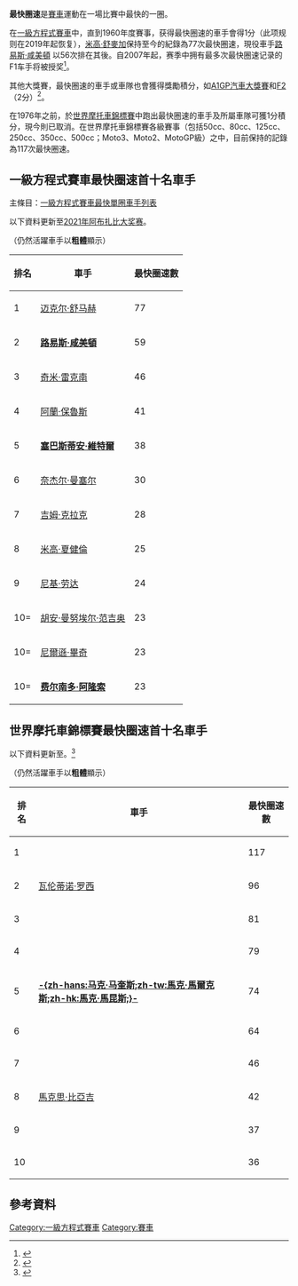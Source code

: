 {{noteta|G1=F1}}
'''最快圈速'''是[[賽車|賽車]]運動在一場比賽中最快的一圈。

在[[一級方程式賽車|一級方程式賽車]]中，直到1960年度賽事，获得最快圈速的車手會得1分（此项规则在2019年起恢复），[[米高·舒麥加|米高·舒麥加]]保持至今的紀錄為77次最快圈速，現役車手[[路易斯·咸美頓|路易斯·咸美頓]] 以56次排在其後。自2007年起，赛季中拥有最多次最快圈速记录的F1车手将被授奖<ref>{{cite news | url = http://www.brandrepublic.com/news/642713/dhl-sponsor-formula-1s-fastest-laps-trophy/ | title = DHL to sponsor Formula 1's fastest laps trophy | publisher = Brand Republic | accessdate = 2009-02-11 | archive-date = 2013-12-03 | archive-url = https://web.archive.org/web/20131203001148/http://www.brandrepublic.com/news/642713/dhl-sponsor-formula-1s-fastest-laps-trophy/ | dead-url = no }}</ref>。

其他大獎賽，最快圈速的車手或車隊也會獲得獎勵積分，如[[A1GP汽車大獎賽|A1GP汽車大獎賽]]和[[二级方程式锦标赛|F2]]（2分）<ref name="F2">{{Cite web |url=https://www.fiaformula2.com/Latest/6lME7LvhB25z739pg0DDiq/new-weekend-format-for-fia-formula-2-announced |title=New weekend format for FIA Formula 2 announced |date=2020-12-01 |publisher=Formula 2 |language=en |accessdate=2021-07-17 |archive-date=2020-12-01 |archive-url=https://web.archive.org/web/20201201142047/https://www.fiaformula2.com/Latest/6lME7LvhB25z739pg0DDiq/new-weekend-format-for-fia-formula-2-announced |dead-url=no }}</ref>。

在1976年之前，於[[世界摩托車錦標賽|世界摩托車錦標賽]]中跑出最快圈速的車手及所屬車隊可獲1分積分，現今則已取消。在世界摩托車錦標賽各級賽事（包括50cc、80cc、125cc、250cc、350cc、500cc；Moto3、Moto2、MotoGP級）之中，{{Link-en|賈科莫阿戈斯蒂尼|Giacomo Agostini}}目前保持的記錄為117次最快圈速。

== 一級方程式賽車最快圈速首十名車手 ==
主條目：[[一級方程式賽車最快單圈車手列表|一級方程式賽車最快單圈車手列表]]

以下資料更新至[[2021年阿布扎比大奖赛|2021年阿布扎比大奖赛]]。

（仍然活躍車手以'''粗體'''顯示）
{| class="wikitable"
|-
! 排名
! 車手
! 最快圈速數
|-
|1
|{{flagicon|DEU}} [[迈克尔·舒马赫|迈克尔·舒马赫]]
|77
|-
|2
|{{flagicon|GBR}} '''[[路易斯·咸美頓|路易斯·咸美頓]]'''
|59
|-
|3
|{{flagicon|FIN}} [[奇米·雷克南|奇米·雷克南]]
|46
|-
|4
|{{flagicon|FRA}} [[阿蘭·保魯斯|阿蘭·保魯斯]]
|41
|-
|5
|{{flagicon|GER}} '''[[塞巴斯蒂安·維特爾|塞巴斯蒂安·維特爾]]'''
|38
|-
|6
|{{flagicon|GBR}} [[奈杰尔·曼塞尔|奈杰尔·曼塞尔]]
|30
|-
|7
|{{flagicon|GBR}} [[吉姆·克拉克|吉姆·克拉克]]
|28
|-
|8
|{{flagicon|FIN}} [[米高·夏健倫|米高·夏健倫]]
|25
|-
|9
|{{flagicon|AUT}} [[尼基·劳达|尼基·劳达]]
|24
|-
|10=
|{{flagicon|ARG}} [[胡安·曼努埃尔·范吉奥|胡安·曼努埃尔·范吉奥]]
|23
|-
|10=
|{{flagicon|BRA}} [[尼爾遜·畢奇|尼爾遜·畢奇]]
|23
|-
|10=
|{{flagicon|ESP}} '''[[费尔南多·阿隆索|费尔南多·阿隆索]]'''
|23
|}

==世界摩托車錦標賽最快圈速首十名車手==
以下資料更新至{{le|2021年阿拉贡摩托车大奖赛|2021 Aragon motorcycle Grand Prix|2021年阿拉贡大奖赛}}。<ref name="MotoGP.com">{{cite news | url=http://www.motogp.com/en/Results+Statistics/Statistics/statsearch | title=Statistics | publisher=MotoGP.com | access-date=2019-11-17 | archive-date=2017-12-25 | archive-url=https://web.archive.org/web/20171225172049/http://www.motogp.com/en/Results+Statistics/Statistics/statsearch | dead-url=no }}</ref>

（仍然活躍車手以'''粗體'''顯示）
{| class="wikitable"
|-
! 排名
! 車手
! 最快圈速數
|-
|1
|{{flagicon|Italy}} {{Link-en|賈科莫阿戈斯蒂尼|Giacomo Agostini}}
|117
|-
|2
|{{flagicon|ITA}} [[瓦伦蒂诺·罗西|瓦伦蒂诺·罗西]]
|96
|-
|3
|{{flagicon|ESP}} {{Link-en|安赫涅托|Ángel Nieto}}
|81
|-
|4
|{{flagicon|GBR}} {{Link-en|麥克·黑爾伍德|Mike Hailwood}}
|79
|-
|5
|{{flagicon|ESP}} '''[[馬克·馬爾克斯|-{zh-hans:马克·马奎斯;zh-tw:馬克·馬爾克斯;zh-hk:馬克·馬昆斯;}-]]'''
|74
|-
|6
|{{flagicon|ESP}} {{Link-en|丹尼·佩卓薩|Dani Pedrosa}}
|64
|-
|7
|{{flagicon|AUS}} {{Link-en|米克·杜漢|Mick Doohan}}
|46
|-
|8
|{{flagicon|ITA}} [[馬克思·比亞吉|馬克思·比亞吉]]
|42
|-
|9
|{{flagicon|ESP}} {{Link-en|荷黑·羅倫佐|Jorge Lorenzo}}
|37
|-
|10
|{{flagicon|GBR}} {{Link-en|菲爾·里德|Phil Read}}
|36
|}

== 參考資料 ==
{{reflist}}

[[Category:一級方程式賽車|Category:一級方程式賽車]]
[[Category:賽車|Category:賽車]]